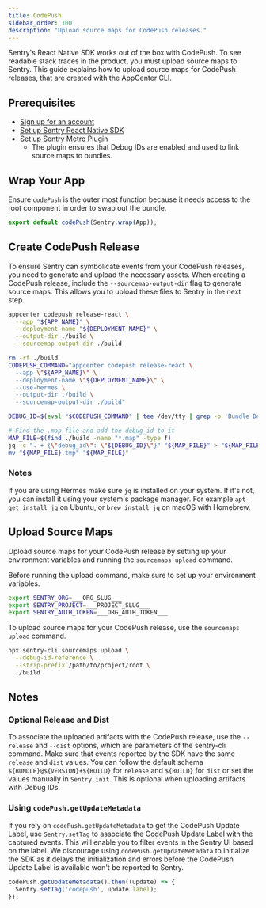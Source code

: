 ```yaml
---
title: CodePush
sidebar_order: 100
description: "Upload source maps for CodePush releases."
---
```


Sentry's React Native SDK works out of the box with CodePush. To see readable stack traces in the product, you must upload source maps to Sentry. This guide explains how to upload source maps for CodePush releases, that are created with the AppCenter CLI.

## Prerequisites

- [Sign up for an account](https://sentry.io/signup/)
- [Set up Sentry React Native SDK](/platforms/react-native)
- [Set up Sentry Metro Plugin](/platforms/react-native/manual-setup/metro)
  - The plugin ensures that Debug IDs are enabled and used to link source maps to bundles.

## Wrap Your App

Ensure `codePush` is the outer most function because it needs access to the root component in order to swap out the bundle.

```javascript
export default codePush(Sentry.wrap(App));
```

## Create CodePush Release

To ensure Sentry can symbolicate events from your CodePush releases, you need to generate and upload the necessary assets. When creating a CodePush release, include the `--sourcemap-output-dir` flag to generate source maps. This allows you to upload these files to Sentry in the next step.

```bash {tabTitle:JSC}
appcenter codepush release-react \
  --app "${APP_NAME}" \
  --deployment-name "${DEPLOYMENT_NAME}" \
  --output-dir ./build \
  --sourcemap-output-dir ./build
```

```bash {tabTitle:Hermes}
rm -rf ./build
CODEPUSH_COMMAND="appcenter codepush release-react \
  --app \"${APP_NAME}\" \
  --deployment-name \"${DEPLOYMENT_NAME}\" \
  --use-hermes \
  --output-dir ./build \
  --sourcemap-output-dir ./build"

DEBUG_ID=$(eval "$CODEPUSH_COMMAND" | tee /dev/tty | grep -o 'Bundle Debug ID: [0-9a-f-]*' | sed 's/Bundle Debug ID: //')

# Find the .map file and add the debug_id to it
MAP_FILE=$(find ./build -name "*.map" -type f)
jq -c ". + {\"debug_id\": \"${DEBUG_ID}\"}" "${MAP_FILE}" > "${MAP_FILE}.tmp"
mv "${MAP_FILE}.tmp" "${MAP_FILE}"
```

### Notes

If you are using Hermes make sure `jq` is installed on your system. If it's not, you can install it using your system's package manager. For example `apt-get install jq` on Ubuntu, or `brew install jq` on macOS with Homebrew.

## Upload Source Maps

Upload source maps for your CodePush release by setting up your environment variables and running the `sourcemaps upload` command.

Before running the upload command, make sure to set up your environment variables.

```bash {tabTitle:Environment Variables}
export SENTRY_ORG=___ORG_SLUG___
export SENTRY_PROJECT=___PROJECT_SLUG___
export SENTRY_AUTH_TOKEN=___ORG_AUTH_TOKEN___
```

To upload source maps for your CodePush release, use the `sourcemaps upload` command.

```bash {tabTitle:Sentry CLI}
npx sentry-cli sourcemaps upload \
  --debug-id-reference \
  --strip-prefix /path/to/project/root \
  ./build
```

## Notes

### Optional Release and Dist

To associate the uploaded artifacts with the CodePush release, use the `--release` and `--dist` options, which are parameters of the sentry-cli command. Make sure that events reported by the SDK have the same `release` and `dist` values. You can follow the default schema `${BUNDLE}@${VERSION}+${BUILD}` for `release` and `${BUILD}` for `dist` or set the values manually in `Sentry.init`. This is optional when uploading artifacts with Debug IDs.

### Using `codePush.getUpdateMetadata`

If you rely on `codePush.getUpdateMetadata` to get the CodePush Update Label, use `Sentry.setTag` to associate the CodePush Update Label with the captured events. This will enable you to filter events in the Sentry UI based on the label. We discourage using `codePush.getUpdateMetadata` to initialize the SDK as it delays the initialization and errors before the CodePush Update Label is available won't be reported to Sentry.

```javascript
codePush.getUpdateMetadata().then((update) => {
  Sentry.setTag('codepush', update.label);
});
```
